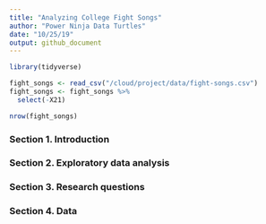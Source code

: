 ```yaml
---
title: "Analyzing College Fight Songs"
author: "Power Ninja Data Turtles"
date: "10/25/19"
output: github_document
---
```


```r
library(tidyverse)

fight_songs <- read_csv("/cloud/project/data/fight-songs.csv")
fight_songs <- fight_songs %>%
  select(-X21)
```
```r
nrow(fight_songs)
```

### Section 1. Introduction

### Section 2. Exploratory data analysis

### Section 3. Research questions

### Section 4. Data

